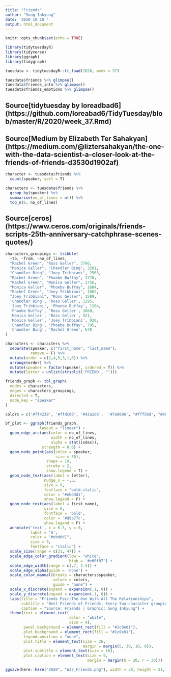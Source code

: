 ```yaml
---
title: "Friends"
author: "Sung Inkyung"
date: '2020 10 18 '
output: html_document
---
```


```r
knitr::opts_chunk$set(echo = TRUE)
```

```r
library(tidytuesdayR)
library(tidyverse)
library(ggraph)
library(tidygraph)
```


```r
tuesdata <- tidytuesdayR::tt_load(2020, week = 37)
```


```r
tuesdata$friends %>% glimpse()
tuesdata$friends_info %>% glimpse()
tuesdata$friends_emotions %>% glimpse()
```

## Source[tidytuesday by loreadbad6] (https://github.com/loreabad6/TidyTuesday/blob/master/R/2020/week_37.Rmd)
## Source[Medium by Elizabeth Ter Sahakyan] (https://medium.com/@liztersahakyan/the-one-with-the-data-scientist-a-closer-look-at-the-friends-of-friends-d3530d1902af)

```r
character <- tuesdata$friends %>% 
  count(speaker, sort = T)

characters <- tuesdata$friends %>% 
  group_by(speaker) %>% 
  summarise(no_of_lines = n()) %>% 
  top_n(6, no_of_lines)
```
## Source[ceros] (https://www.ceros.com/originals/friends-scripts-25th-anniversary-catchphrase-scenes-quotes/)
```r
characters_groupings <- tribble(
  ~to, ~from, ~no_of_lines,
  "Rachel Green", "Ross Geller", 3796,
  "Monica Geller", "Chandler Bing", 3201,
  "Chandler Bing", "Joey Tribbiani", 2563,
  "Rachel Green", "Phoebe Buffay", 1776,
  "Rachel Green", "Monica Geller", 1756,
  "Monica Geller", "Phoebe Buffay", 1684,
  "Rachel Green", "Joey Tribbiani", 1662,
  "Joey Tribbiani", "Ross Geller", 1589,
  'Chandler Bing', 'Ross Geller', 1295,
  'Joey Tribbiani', 'Phoebe Buffay', 1204,
  'Phoebe Buffay', 'Ross Geller', 1068,
  'Monica Geller', 'Ross Geller', 921,
  'Monica Geller', 'Joey Tribbiani', 920,
  'Chandler Bing', 'Phoebe Buffay', 795,
  'Chandler Bing', 'Rachel Green', 670
)
```

```r
characters <- characters %>% 
  separate(speaker, c("first_name", "last_name"), 
           remove = F) %>% 
  mutate(order = c(2,4,5,3,1,6)) %>% 
  arrange(order) %>% 
  mutate(speaker = factor(speaker, ordered = T)) %>%   
  mutate(letter = unlist(strsplit('FRIEND', "")))
```


```r
friends_graph <- tbl_graph(
  nodes = characters,
  edges = characters_groupings,
  directed = T,
  node_key = "speaker"
)
```


```r
colors = c('#ff4238', '#ffdc00', '#42a2d6',  '#7a0006', "#fff5bd", "#00007e")
```


```r

bf_plot <- ggraph(friends_graph, 
               layout = "linear") +
  geom_edge_arc(aes(color = no_of_lines, 
                    width = no_of_lines, 
                    alpha = stat(index)),
                strength = 0.6) +
  geom_node_point(aes(color = speaker, 
                      size = 30), 
                  shape = 19, 
                  stroke = 2, 
                  show.legend = T) +
  geom_node_text(aes(label = letter),
                 nudge_x = -.5,
                 size = 9,
                 fontface = "bold.italic",
                 color = "#ebddd1",
                 show.legend = F) +
  geom_node_text(aes(label = first_name), 
                 size = 5, 
                 fontface = 'bold',
                 color = '#d9a77c', 
                 show.legend = F) +
  annotate('text', x = 6.5, y = 0, 
           label = 'S', 
           color = "#ebddd1", 
           size = 9,
           fontface = "italic") +
  scale_size(range = c(21, 47)) +
  scale_edge_color_gradient(low = "white", 
                            high = '#e60f07') +
  scale_edge_width(range = c(.7, 2.5)) +
  scale_edge_alpha(guide = 'none') +
  scale_color_manual(breaks = characters$speaker,
                     values = colors,
                     guide = "none") +
  scale_x_discrete(expand = expansion(.1, 0)) +
  scale_y_discrete(expand = expansion(.1, 0)) +
  labs(title = "Friends Pair:The One With All The Relationships",
       subtitle = "Best Friends of Friends: Every two-character grouping possibility was taken into account and\nline thickness and gradient color represent the number of storylines shared between them.\n#1 Rachel + Ross, #2 Chandler + Monica, #3 Chandler + Joey; Joey and Pheobe tend to be\nhappy-go-lucky, self-directing as well as connected fairly tightly among them.",
       caption = "Source: Friends | Graphic: Sung Inkyung") +
  theme(text = element_text(
                            color = "white",
                            size = 9),
        panel.background = element_rect(fill = "#1c0e01"),
        plot.background = element_rect(fill = "#1c0e01"),
        legend.position = "none",
        plot.title = element_text(size = 26,
                                  margin = margin(5, 30, 10, 0)),
        plot.subtitle = element_text(size = 16),
        plot.caption = element_text(size = 9,
                                    margin = margin(b = 20, r = 30)))

ggsave(here::here("2020", "W37_Friends.png"), width = 30, height = 21, units = "cm")

```

